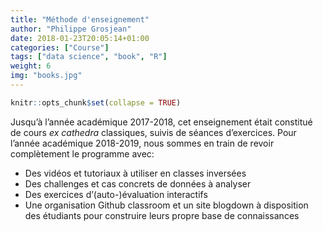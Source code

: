 ```yaml
---
title: "Méthode d'enseignement"
author: "Philippe Grosjean"
date: 2018-01-23T20:05:14+01:00
categories: ["Course"]
tags: ["data science", "book", "R"]
weight: 6
img: "books.jpg"
---
```


```r
knitr::opts_chunk$set(collapse = TRUE)
```

Jusqu'à l'année académique 2017-2018, cet enseignement était constitué de cours _ex cathedra_ classiques, suivis de séances d'exercices. Pour l'année académique 2018-2019, nous sommes en train de revoir complètement le programme avec:

- Des vidéos et tutoriaux à utiliser en classes inversées
- Des challenges et cas concrets de données à analyser
- Des exercices d'(auto-)évaluation interactifs
- Une organisation Github classroom et un site blogdown à disposition des étudiants pour construire leurs propre base de connaissances
